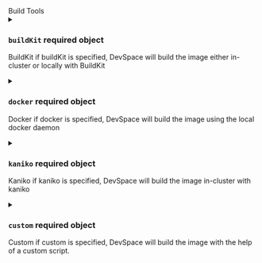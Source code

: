 

<div className="group" data-group="tools">
<div className="group-name">Build Tools</div>


<details className="config-field" data-expandable="true">
<summary>

### `buildKit` <span class="config-field-required" data-required="false">required</span> <span class="config-field-type">object</span> <span class="config-field-default"></span> <span class="config-field-enum"></span>

BuildKit if buildKit is specified, DevSpace will build the image either in-cluster or locally with BuildKit

</summary>

<PartialBuildKit />


</details>

<details className="config-field" data-expandable="true">
<summary>

### `docker` <span class="config-field-required" data-required="false">required</span> <span class="config-field-type">object</span> <span class="config-field-default"></span> <span class="config-field-enum"></span>

Docker if docker is specified, DevSpace will build the image using the local docker daemon

</summary>

<PartialDocker />


</details>

<details className="config-field" data-expandable="true">
<summary>

### `kaniko` <span class="config-field-required" data-required="false">required</span> <span class="config-field-type">object</span> <span class="config-field-default"></span> <span class="config-field-enum"></span>

Kaniko if kaniko is specified, DevSpace will build the image in-cluster with kaniko

</summary>

<PartialKaniko />


</details>

<details className="config-field" data-expandable="true">
<summary>

### `custom` <span class="config-field-required" data-required="false">required</span> <span class="config-field-type">object</span> <span class="config-field-default"></span> <span class="config-field-enum"></span>

Custom if custom is specified, DevSpace will build the image with the help of
a custom script.

</summary>

<PartialCustom />


</details>

</div>